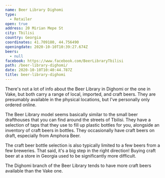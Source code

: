 ```yaml
---
name: Beer Library Dighomi
type:
  - Retailer
open: true
address: 20 Mirian Mepe St
city: Tbilisi
country: Georgia
coordinates: 41.709180, 44.756490
openingdate: 2020-10-10T10:39:27.674Z
beers:
  - null
facebook: https://www.facebook.com/BeerLibraryTbilisi
path: /beer-library-dighomi/
date: 2020-10-10T10:40:44.787Z
title: beer-library-dighomi
---
```

There's not a lot of info about the Beer Library in Dighomi or the one in Vake, but both carry a range of local, imported, and craft beers. They are presumably available in the physical locations, but I've personally only ordered online. 

The Beer Library model seems basically similar to the small  beer drafthouses that you can find around the streets of Tbilisi. They have a selection of taps that they use to fill up plastic bottles for you, alongside an inventory of craft beers in bottles. They occasionally have craft beers on draft, especially from Amphora Beer. 

The craft beer bottle selection is also typically limited to a few beers from a few breweries. That said, it's a big step in the right direction! Buying craft beer at a store in Georgia used to be significantly more difficult. 

The Dighomi branch of the Beer Library tends to have more craft beers available than the Vake one.